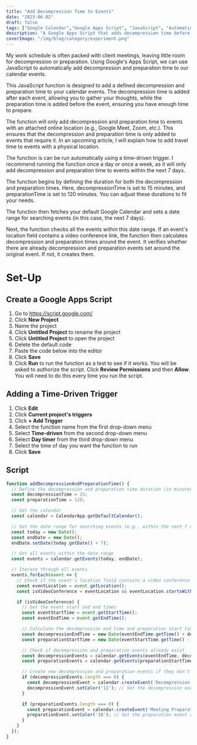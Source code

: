 ```yaml
---
title: "Add Decompression Time to Events"
date: "2023-06-02"
draft: false
tags: ["Google Calendar","Google Apps Script", "JavaScript", "Automation", "Meeting Management"]
description: "A Google Apps Script that adds decompression time before and after calendar events with an attached online location."
coverImage: "/img/blog/category/experiment.png"
---
```


My work schedule is often packed with client meetings, leaving little room for decompression or preparation. Using Google's Apps Script, we can use JavaScript to automatically add decompression and preparation time to our calendar events.

This JavaScript function is designed to add a defined decompression and preparation time to your calendar events. The decompression time is added after each event, allowing you to gather your thoughts, while the preparation time is added before the event, ensuring you have enough time to prepare.

The function will only add decompression and preparation time to events with an attached online location (e.g., Google Meet, Zoom, etc.). This ensures that the decompression and preparation time is only added to events that require it. In an upcoming article, I will explain how to add travel time to events with a physical location.

The function is can be run automatically using a time-driven trigger. I recommend running the function once a day or once a week, as it will only add decompression and preparation time to events within the next 7 days.

The function begins by defining the duration for both the decompression and preparation times. Here, decompressionTime is set to 15 minutes, and preparationTime is set to 120 minutes. You can adjust these durations to fit your needs.

The function then fetches your default Google Calendar and sets a date range for searching events (in this case, the next 7 days).

Next, the function checks all the events within this date range. If an event's location field contains a video conference link, the function then calculates decompression and preparation times around the event. It verifies whether there are already decompression and preparation events set around the original event. If not, it creates them.

# Set-Up

## Create a Google Apps Script

1. Go to https://script.google.com/
2. Click **New Project**
3. Name the project
4. Click **Untitled Project** to rename the project
5. Click **Untitled Project** to open the project
6. Delete the default code
7. Paste the code below into the editor
8. Click **Save**
9. Click **Run** to run the function as a test to see if it works. You will be asked to authorize the script. Click **Review Permissions** and then **Allow**. You will need to do this every time you run the script.

## Adding a Time-Driven Trigger

1. Click **Edit**
2. Click **Current project's triggers**
3. Click **+ Add Trigger**
4. Select the function name from the first drop-down menu
5. Select **Time-driven** from the second drop-down menu
6. Select **Day timer** from the third drop-down menu
7. Select the time of day you want the function to run
8. Click **Save**

## Script

```js
function addDecompressionAndPreparationTime() {
  // Define the decompression and preparation time duration (in minutes)
  const decompressionTime = 15;
  const preparationTime = 120;

  // Get the calendar
  const calendar = CalendarApp.getDefaultCalendar();

  // Set the date range for searching events (e.g., within the next 7 days)
  const today = new Date();
  const endDate = new Date();
  endDate.setDate(today.getDate() + 7);

  // Get all events within the date range
  const events = calendar.getEvents(today, endDate);

  // Iterate through all events
  events.forEach(event => {
    // Check if the event's location field contains a video conference link
    const eventLocation = event.getLocation();
    const isVideoConference = eventLocation && eventLocation.startsWith("https://");

    if (isVideoConference) {
      // Get the event start and end times
      const eventStartTime = event.getStartTime();
      const eventEndTime = event.getEndTime();

      // Calculate the decompression end time and preparation start time
      const decompressionEndTime = new Date(eventEndTime.getTime() + decompressionTime * 60000);
      const preparationStartTime = new Date(eventStartTime.getTime() - preparationTime * 60000);

      // Check if decompression and preparation events already exist
      const decompressionEvents = calendar.getEvents(eventEndTime, decompressionEndTime, {search: 'Decompression Time'});
      const preparationEvents = calendar.getEvents(preparationStartTime, eventStartTime, {search: 'Meeting Preparation'});

      // Create new decompression and preparation events if they don't exist
      if (decompressionEvents.length === 0) {
        const decompressionEvent = calendar.createEvent('Decompression Time', eventEndTime, decompressionEndTime);
        decompressionEvent.setColor('11'); // Set the decompression event color (optional)
      }

      if (preparationEvents.length === 0) {
        const preparationEvent = calendar.createEvent('Meeting Preparation', preparationStartTime, eventStartTime);
        preparationEvent.setColor('10'); // Set the preparation event color (optional)
      }
    }
  });
}

```
